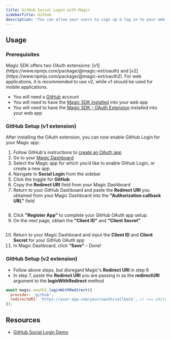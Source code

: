 ```yaml
---
title: GitHub Social Login with Magic
sidebarTitle: Github
description: "You can allow your users to sign up & log in to your web app with their GitHub account."
---
```



## Usage

### Prerequisites


<Note>
Magic SDK offers two OAuth extensions: [v1](https://www.npmjs.com/package/@magic-ext/oauth) and [v2](https://www.npmjs.com/package/@magic-ext/oauth2). For web applications, it is recommended to use v2, while v1 should be used for mobile applications.
</Note>

* You will need a [GitHub](https://github.com/) account
* You will need to have the [Magic SDK installed](/embedded-wallet/api/overview) into your web app
* You will need to have the [Magic SDK - OAuth Extension](/embedded-wallet/authentication/login/oauth/oauth-implementation) installed into your web app

### GitHub Setup (v1 extension)

After installing the OAuth extension, you can now enable GitHub Login for your Magic app:

1.  Follow GitHub's instructions to [create an OAuth app](https://docs.github.com/en/developers/apps/creating-an-oauth-app)
2.  Go to your [Magic Dashboard](https://dashboard.magic.link/login)
3.  Select the Magic app for which you’d like to enable Github Login, or create a new app
4.  Navigate to **Social Login** from the sidebar
5.  Click the toggle for **GitHub**
6.  Copy the **Redirect URI** field from your Magic Dashboard
7.  Return to your GitHub Dashboard and paste the **Redirect URI** you obtained from your Magic Dashboard into the **"Authorization callback URL"** field

<Frame>
  <img src="/images/paste-redirect-uri.webp" alt=""/>
</Frame>


8.  Click **"Register App"** to complete your GitHub OAuth app setup.
9.  On the next page, obtain the **"Client ID"** and **"Client Secret"**
<Frame>
  <img src="/images/obtain-client-credentials.webp" alt=""/>
</Frame>

10. Return to your Magic Dashboard and input the **Client ID** and **Client Secret** for your GitHub OAuth app
11. In Magic Dashboard, click **“Save”** – Done!

### GitHub Setup (v2 extension)

* Follow above steps, but disregard Magic's **Redirect URI** in step 6
* In step 7, paste the **Redirect URI** you are passing in as the **redirectURI** argument to the **loginWithRedirect** method

```javascript JavaScript icon="square-js"
await magic.oauth2.loginWithRedirect({
  provider: 'github',
  redirectURI: 'https://your-app.com/your/oauth/callback', // <== whitelist this with GitHub
});
```

## Resources

* [GitHub Social Login Demo](https://magic-oauth-v2-dun.vercel.app/)
